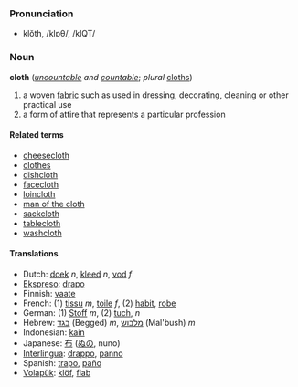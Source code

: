 === Pronunciation ===
*klŏth, /klɒθ/, /klQT/

=== Noun ===
'''cloth''' (''[[uncountable]] and [[countable]]''; ''plural'' [[cloths]])

# a woven [[fabric]] such as used in dressing, decorating, cleaning or other practical use
# a form of attire that represents a particular profession

==== Related terms ====
*[[cheesecloth]]
*[[clothes]] <!-- formerly a plural of "cloth" -->
*[[dishcloth]]
*[[facecloth]]
*[[loincloth]]
*[[man of the cloth]]
*[[sackcloth]]
*[[tablecloth]]
*[[washcloth]]

==== Translations ====
*Dutch: [[doek]] ''n'', [[kleed]] ''n'', [[vod]] ''f''
*[[Ekspreso]]: [[drapo]]
*Finnish: [[vaate]]
*French: (1) [[tissu]] ''m'', [[toile]] ''f'', (2) [[habit]], [[robe]]
*German: (1) [[Stoff]] ''m'', (2) [[tuch]], ''n''
*Hebrew: [[בגד]] (Begged) ''m'', [[מלבוש]] (Mal'bush) ''m''
*Indonesian: [[kain]]
*Japanese: [[布]] ([[ぬの]], nuno)
*[[Interlingua]]: [[drappo]], [[panno]]
*Spanish: [[trapo]], [[paño]]
*[[Volapük]]: [[klöf]], [[flab]]